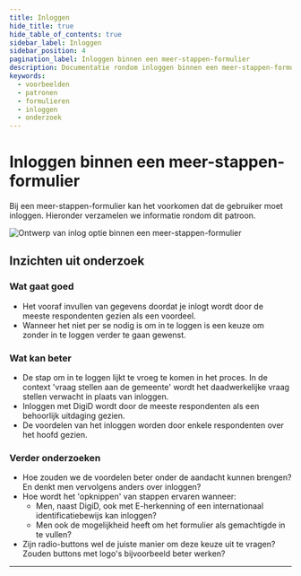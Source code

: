 ```yaml
---
title: Inloggen
hide_title: true
hide_table_of_contents: true
sidebar_label: Inloggen
sidebar_position: 4
pagination_label: Inloggen binnen een meer-stappen-formulier
description: Documentatie rondom inloggen binnen een meer-stappen-formulier
keywords:
  - voorbeelden
  - patronen
  - formulieren
  - inloggen
  - onderzoek
---
```



# Inloggen binnen een meer-stappen-formulier

Bij een meer-stappen-formulier kan het voorkomen dat de gebruiker moet inloggen. Hieronder verzamelen we informatie rondom dit patroon.

![Ontwerp van inlog optie binnen een meer-stappen-formulier](https://raw.githubusercontent.com/nl-design-system/documentatie/assets/voorbeeld_formulier_inloggen.png)

## Inzichten uit onderzoek

### Wat gaat goed

- Het vooraf invullen van gegevens doordat je inlogt wordt door de meeste respondenten gezien als een voordeel.
- Wanneer het niet per se nodig is om in te loggen is een keuze om zonder in te loggen verder te gaan gewenst.

### Wat kan beter

- De stap om in te loggen lijkt te vroeg te komen in het proces. In de context 'vraag stellen aan de gemeente' wordt het daadwerkelijke vraag stellen verwacht in plaats van inloggen.
- Inloggen met DigiD wordt door de meeste respondenten als een behoorlijk uitdaging gezien.
- De voordelen van het inloggen worden door enkele respondenten over het hoofd gezien.

### Verder onderzoeken

- Hoe zouden we de voordelen beter onder de aandacht kunnen brengen? En denkt men vervolgens anders over inloggen?
- Hoe wordt het 'opknippen' van stappen ervaren wanneer:
  - Men, naast DigiD, ook met E-herkenning of een internationaal identificatiebewijs kan inloggen?
  - Men ook de mogelijkheid heeft om het formulier als gemachtigde in te vullen?
- Zijn radio-buttons wel de juiste manier om deze keuze uit te vragen? Zouden buttons met logo's bijvoorbeeld beter werken?

<VideoPlayer videoId="GPozcguvUJU" />

<ResearchInfo />

---

<PatternFooterInfo />
